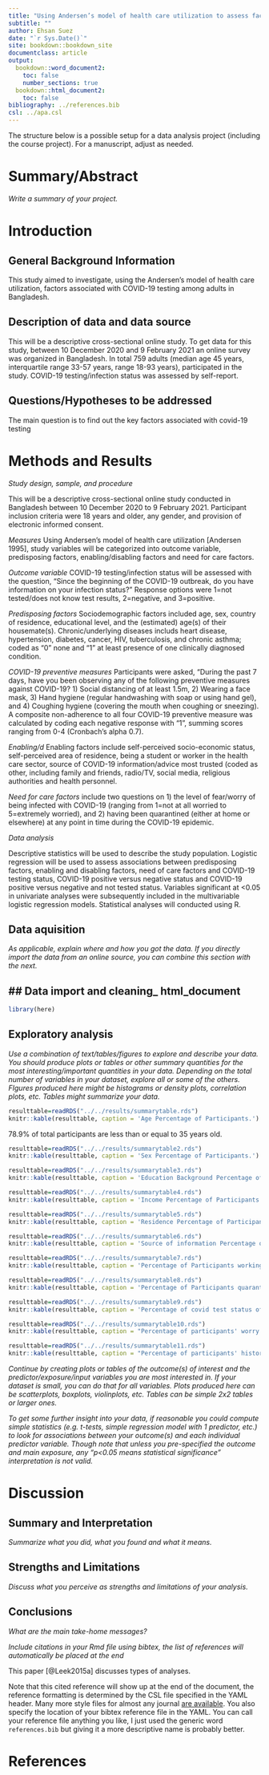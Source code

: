 ```yaml
---
title: "Using Andersen’s model of health care utilization to assess factors associated with COVID-19 testing among adults in Bangladesh: an online survey"
subtitle: ""
author: Ehsan Suez
date: "`r Sys.Date()`"
site: bookdown::bookdown_site
documentclass: article
output:
  bookdown::word_document2: 
    toc: false
    number_sections: true
  bookdown::html_document2: 
    toc: false
bibliography: ../references.bib
csl: ../apa.csl
---
```


The structure below is a possible setup for a data analysis project (including the course project). For a manuscript, adjust as needed.


# Summary/Abstract
_Write a summary of your project._


# Introduction 

## General Background Information
This study aimed to investigate, using the Andersen’s model of health care utilization, factors associated with COVID-19 testing among adults in Bangladesh.

## Description of data and data source
This will be a descriptive cross-sectional online study. To get data for this study, between 10 December 2020 and 9 February 2021 an online survey was organized in Bangladesh. In total 759 adults (median age 45 years, interquartile range 33-57 years, range 18-93 years), participated in the study. COVID-19 testing/infection status was assessed by self-report.

## Questions/Hypotheses to be addressed
The main question is to find out the key factors associated with covid-19 testing



# Methods and Results

_Study design, sample, and procedure_

This will be a descriptive cross-sectional online study conducted in Bangladesh between 10 December 2020 to 9 February 2021. Participant inclusion criteria were 18 years and older, any gender, and provision of electronic informed consent. 

_Measures_
Using Andersen’s model of health care utilization [Andersen 1995], study variables will be categorized into outcome variable, predisposing factors, enabling/disabling factors and need for care factors.

_Outcome variable_
COVID-19 testing/infection status will be assessed with the question, “Since the beginning of the COVID-19 outbreak, do you have information on your infection status?” Response options were 1=not tested/does not know test results, 2=negative, and 3=positive.

_Predisposing factors_
Sociodemographic factors included age, sex, country of residence, educational level, and the (estimated) age(s) of their housemate(s). Chronic/underlying diseases includs heart disease, hypertension, diabetes, cancer, HIV, tuberculosis, and chronic asthma; coded as “0” none and “1” at least presence of one clinically diagnosed condition.

_COVID-19 preventive measures_
Participants were asked, “During the past 7 days, have you been observing any of the following preventive measures against COVID-19? 1) Social distancing of at least 1.5m, 2) Wearing a face mask, 3) Hand hygiene (regular handwashing with soap or using hand gel), and 4) Coughing hygiene (covering the mouth when coughing or sneezing). A composite non-adherence to all four COVID-19 preventive measure was calculated by coding each negative response with “1”, summing scores ranging from 0-4 (Cronbach’s alpha 0.7).

_Enabling/d_
Enabling factors include self-perceived socio-economic status, self-perceived area of residence, being a student or worker in the health care sector, source of COVID-19 information/advice most trusted (coded as other, including family and friends, radio/TV, social media, religious authorities and health personnel.

_Need for care factors_ include two questions on 1) the level of fear/worry of being infected with COVID-19 (ranging from 1=not at all worried to 5=extremely worried), and 2) having been quarantined (either at home or elsewhere) at any point in time during the COVID-19 epidemic.

_Data analysis_

Descriptive statistics will be used to describe the study population. Logistic regression will be used to assess associations between predisposing factors, enabling and disabling factors, need of care factors and COVID-19 testing status, COVID-19 positive versus negative status and COVID-19 positive versus negative and not tested status. Variables significant at <0.05 in univariate analyses were subsequently included in the multivariable logistic regression models. Statistical analyses will conducted using R.



## Data aquisition
_As applicable, explain where and how you got the data. If you directly import the data from an online source, you can combine this section with the next._

## Data import and cleaning_ html_document
---
```r
library(here)
```
## Exploratory analysis

_Use a combination of text/tables/figures to explore and describe your data. You should produce plots or tables or other summary quantities for the most interesting/important quantities in your data. Depending on the total number of variables in your dataset, explore all or some of the others. FIgures produced here might be histograms or density plots, correlation plots, etc. Tables might summarize your data._



```r
resulttable=readRDS("../../results/summarytable.rds")
knitr::kable(resulttable, caption = 'Age Percentage of Participants.')
```
78.9% of total participants are less than or equal  to 35 years old. 

```r
resulttable=readRDS("../../results/summarytable2.rds")
knitr::kable(resulttable, caption = 'Sex Percentage of Participants.')
```

```r
resulttable=readRDS("../../results/summarytable3.rds")
knitr::kable(resulttable, caption = 'Education Background Percentage of Participants.')
```

```r
resulttable=readRDS("../../results/summarytable4.rds")
knitr::kable(resulttable, caption = 'Income Percentage of Participants.')
```

```r
resulttable=readRDS("../../results/summarytable5.rds")
knitr::kable(resulttable, caption = 'Residence Percentage of Participants.')
```

```r
resulttable=readRDS("../../results/summarytable6.rds")
knitr::kable(resulttable, caption = 'Source of information Percentage of Participants.')
```

```r
resulttable=readRDS("../../results/summarytable7.rds")
knitr::kable(resulttable, caption = 'Percentage of Participants working from home or not.')
```

```r
resulttable=readRDS("../../results/summarytable8.rds")
knitr::kable(resulttable, caption = 'Percentage of Participants quarantined or not at some stage.')
```

```r
resulttable=readRDS("../../results/summarytable9.rds")
knitr::kable(resulttable, caption = 'Percentage of covid test status of the participants.')
```

```r
resulttable=readRDS("../../results/summarytable10.rds")
knitr::kable(resulttable, caption = "Percentage of participants' worry level about (re)infection with COVID-19.")
```

```r
resulttable=readRDS("../../results/summarytable11.rds")
knitr::kable(resulttable, caption = "Percentage of participants' history of chronic disease")
```

_Continue by creating plots or tables of the outcome(s) of interest and the predictor/exposure/input variables you are most interested in. If your dataset is small, you can do that for all variables. Plots produced here can be scatterplots, boxplots, violinplots, etc. Tables can be simple 2x2 tables or larger ones._






_To get some further insight into your data, if reasonable you could compute simple statistics (e.g. t-tests, simple regression model with 1 predictor, etc.) to look for associations between your outcome(s) and each individual predictor variable. Though note that unless you pre-specified the outcome and main exposure, any "p<0.05 means statistical significance" interpretation is not valid._







# Discussion

## Summary and Interpretation
_Summarize what you did, what you found and what it means._

## Strengths and Limitations
_Discuss what you perceive as strengths and limitations of your analysis._

## Conclusions
_What are the main take-home messages?_

_Include citations in your Rmd file using bibtex, the list of references will automatically be placed at the end_

This paper [@Leek2015a] discusses types of analyses. 

Note that this cited reference will show up at the end of the document, the reference formatting is determined by the CSL file specified in the YAML header. Many more style files for almost any journal [are available](https://www.zotero.org/styles). You also specify the location of your bibtex reference file in the YAML. You can call your reference file anything you like, I just used the generic word `references.bib` but giving it a more descriptive name is probably better.


# References



